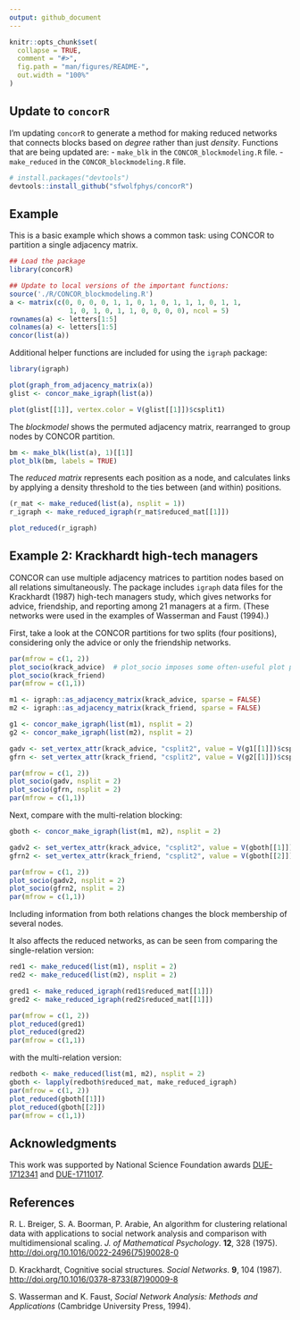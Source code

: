 ```yaml
---
output: github_document
---
```


<!-- README.md is generated from README.Rmd. Please edit that file -->

```r
knitr::opts_chunk$set(
  collapse = TRUE,
  comment = "#>",
  fig.path = "man/figures/README-",
  out.width = "100%"
)
```

## Update to `concorR`
I'm updating `concorR` to generate a method for making reduced networks that connects blocks based on _degree_ rather than just _density_.  Functions that are being updated are:
- `make_blk` in the `CONCOR_blockmodeling.R` file.
- `make_reduced` in the `CONCOR_blockmodeling.R` file.


```r
# install.packages("devtools")
devtools::install_github("sfwolfphys/concorR")
```

## Example

This is a basic example which shows a common task: using CONCOR to partition a single adjacency matrix.

```r
## Load the package
library(concorR)

## Update to local versions of the important functions:
source('./R/CONCOR_blockmodeling.R')
a <- matrix(c(0, 0, 0, 0, 1, 1, 0, 1, 0, 1, 1, 1, 0, 1, 1, 
               1, 0, 1, 0, 1, 1, 0, 0, 0, 0), ncol = 5)
rownames(a) <- letters[1:5]
colnames(a) <- letters[1:5]
concor(list(a))
```

Additional helper functions are included for using the `igraph` package:
```r
library(igraph)

plot(graph_from_adjacency_matrix(a))
glist <- concor_make_igraph(list(a))

plot(glist[[1]], vertex.color = V(glist[[1]])$csplit1)
```

The *blockmodel* shows the permuted adjacency matrix, rearranged to group nodes by CONCOR partition. 
```r
bm <- make_blk(list(a), 1)[[1]]
plot_blk(bm, labels = TRUE)
```

The *reduced matrix* represents each position as a node, and calculates links by applying a density threshold to the ties between (and within) positions. 

```r
(r_mat <- make_reduced(list(a), nsplit = 1))
r_igraph <- make_reduced_igraph(r_mat$reduced_mat[[1]])

plot_reduced(r_igraph)
```

## Example 2: Krackhardt high-tech managers

CONCOR can use multiple adjacency matrices to partition nodes based on all relations simultaneously. The package includes `igraph` data files for the Krackhardt (1987) high-tech managers study, which gives networks for advice, friendship, and reporting among 21 managers at a firm. (These networks were used in the examples of Wasserman and Faust (1994).)

First, take a look at the CONCOR partitions for two splits (four positions), considering only the advice or only the friendship networks.

```r
par(mfrow = c(1, 2))
plot_socio(krack_advice)  # plot_socio imposes some often-useful plot parameters
plot_socio(krack_friend)
par(mfrow = c(1,1))

m1 <- igraph::as_adjacency_matrix(krack_advice, sparse = FALSE)
m2 <- igraph::as_adjacency_matrix(krack_friend, sparse = FALSE)

g1 <- concor_make_igraph(list(m1), nsplit = 2)
g2 <- concor_make_igraph(list(m2), nsplit = 2)

gadv <- set_vertex_attr(krack_advice, "csplit2", value = V(g1[[1]])$csplit2)
gfrn <- set_vertex_attr(krack_friend, "csplit2", value = V(g2[[1]])$csplit2)

par(mfrow = c(1, 2))
plot_socio(gadv, nsplit = 2)
plot_socio(gfrn, nsplit = 2)
par(mfrow = c(1,1))
```

Next, compare with the multi-relation blocking:

```r
gboth <- concor_make_igraph(list(m1, m2), nsplit = 2)

gadv2 <- set_vertex_attr(krack_advice, "csplit2", value = V(gboth[[1]])$csplit2)
gfrn2 <- set_vertex_attr(krack_friend, "csplit2", value = V(gboth[[2]])$csplit2)

par(mfrow = c(1, 2))
plot_socio(gadv2, nsplit = 2)
plot_socio(gfrn2, nsplit = 2)
par(mfrow = c(1,1))

```

Including information from both relations changes the block membership of several nodes. 

It also affects the reduced networks, as can be seen from comparing the single-relation version:
```r
red1 <- make_reduced(list(m1), nsplit = 2)
red2 <- make_reduced(list(m2), nsplit = 2)

gred1 <- make_reduced_igraph(red1$reduced_mat[[1]])
gred2 <- make_reduced_igraph(red2$reduced_mat[[1]])

par(mfrow = c(1, 2))
plot_reduced(gred1)
plot_reduced(gred2)
par(mfrow = c(1,1))
```

with the multi-relation version:
```r
redboth <- make_reduced(list(m1, m2), nsplit = 2)
gboth <- lapply(redboth$reduced_mat, make_reduced_igraph)
par(mfrow = c(1, 2))
plot_reduced(gboth[[1]])
plot_reduced(gboth[[2]])
par(mfrow = c(1,1))
```


## Acknowledgments
This work was supported by National Science Foundation awards [DUE-1712341](https://www.nsf.gov/awardsearch/showAward?AWD_ID=1712341) and [DUE-1711017](https://www.nsf.gov/awardsearch/showAward?AWD_ID=1711017). 


## References
R. L. Breiger, S. A. Boorman, P. Arabie, An algorithm for clustering relational data with
applications to social network analysis and comparison with multidimensional scaling.
*J. of Mathematical Psychology*. **12**, 328 (1975). <http://doi.org/10.1016/0022-2496(75)90028-0>

D. Krackhardt, Cognitive social structures. *Social Networks*. **9**, 104 (1987). <http://doi.org/10.1016/0378-8733(87)90009-8>

S. Wasserman and K. Faust, *Social Network Analysis: Methods and Applications*
(Cambridge University Press, 1994).
